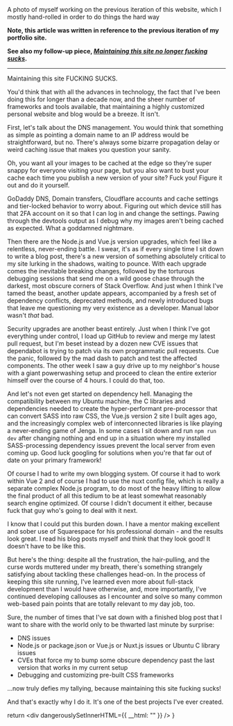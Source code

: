 
<figcaption>A photo of myself working on the previous iteration of this website, which I mostly hand-rolled in order to do things the hard way</figcaption>

<b>Note, this article was written in reference to the previous iteration of my portfolio site.</b>

<b>See also my follow-up piece, [*Maintaining this site no longer fucking sucks*](/blog/maintaining-this-site-no-longer-fucking-sucks).</b>

---

Maintaining this site FUCKING SUCKS.

You'd think that with all the advances in technology, the fact that I've been doing this for longer than a decade now, and the sheer number of frameworks and tools available, that maintaining a highly customized personal website and blog would be a breeze. It isn't. 

First, let's talk about the DNS management. You would think that something as simple as pointing a domain name to an IP address would be straightforward, but no. There's always some bizarre propagation delay or weird caching issue that makes you question your sanity. 

Oh, you want all your images to be cached at the edge so they're super snappy for everyone visiting your page, but you also want to bust your cache each time you publish a new version of your site? Fuck you! Figure it out and do it yourself. 

GoDaddy DNS, Domain transfers, Cloudflare accounts and cache settings and tier-locked behavior to worry about. Figuring out which device still has that 2FA account on it so that I can log in and change the settings. Pawing through the devtools output as I debug why my images aren't being cached as expected. What a goddamned nightmare.

Then there are the Node.js and Vue.js version upgrades, which feel like a relentless, never-ending battle. I swear, it's as if every single time I sit down to write a blog post, there's a new version of something absolutely critical to my site lurking in the shadows, waiting to pounce. With each upgrade comes the inevitable breaking changes, followed by the torturous debugging sessions that send me on a wild goose chase through the darkest, most obscure corners of Stack Overflow. And just when I think I've tamed the beast, another update appears, accompanied by a fresh set of dependency conflicts, deprecated methods, and newly introduced bugs that leave me questioning my very existence as a developer. Manual labor wasn't *that* bad.

Security upgrades are another beast entirely. Just when I think I've got everything under control, I load up GitHub to review and merge my latest pull request, but I'm beset instead by a dozen new CVE issues that dependabot is trying to patch via its own programmatic pull requests. Cue the panic, followed by the mad dash to patch and test the affected components. The other week I saw a guy drive up to my neighbor's house with a giant powerwashing setup and proceed to clean the entire exterior himself over the course of 4 hours. I could do that, too. 

And let's not even get started on dependency hell. Managing the compatibility between my Ubuntu machine, the C libraries and dependencies needed to create the hyper-performant pre-processor that can convert SASS into raw CSS, the Vue.js version 2 site I built ages ago, and the increasingly complex web of interconnected libraries is like playing a never-ending game of Jenga. In some cases I sit down and run `npm run dev` after changing nothing and end up in a situation where my installed SASS-processing dependency issues prevent the local server from even coming up. Good luck googling for solutions when you're that far out of date on your primary framework!

Of course I had to write my own blogging system. Of course it had to work within Vue 2 and of course I had to use the nuxt config file, which is really a separate complex Node.js program, to do most of the heavy lifting to allow the final product of all this tedium to be at least somewhat reasonably search engine optimized. Of course I didn't document it either, because fuck that guy who's going to deal with it next. 

I know that I could put this burden down. I have a mentor making excellent and sober use of Squarespace for his professional domain - and the results look great. I read his blog posts myself and think that they look good! It doesn't have to be like this.

But here's the thing: despite all the frustration, the hair-pulling, and the curse words muttered under my breath, there's something strangely satisfying about tackling these challenges head-on. In the process of keeping this site running, I've learned even more about full-stack development than I would have otherwise, and, more importantly, I've continued developing callouses as I encounter and solve so many common web-based pain points that are totally relevant to my day job, too. 

Sure, the number of times that I've sat down with a finished blog post that I want to share with the world only to be thwarted last minute by surprise: 

* DNS issues
* Node.js or package.json or Vue.js or Nuxt.js issues or Ubuntu C library issues
* CVEs that force my to bump some obscure dependency past the last version that works in my current setup
* Debugging and customizing pre-built CSS frameworks

...now truly defies my tallying, because maintaining this site fucking sucks!

And that's exactly why I do it. It's one of the best projects I've ever created. 



  return <div dangerouslySetInnerHTML={{ __html: "" }} />
}
